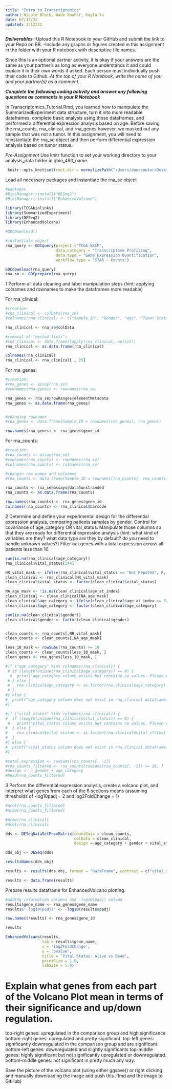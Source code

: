 ```yaml
---
title: "Intro to Transcriptomics"
author: Nicole Black, Wade Boohar, Kayla Xu
date: 07/17/22
updated: 1/12/23
---
```


***Deliverables***
-Upload this R Notebook to your GitHub and submit the link to your Repo on BB.
-Include any graphs or figures created in this assignment in the folder with your R notebook with descriptive file names.

Since this is an optional partner activity, it is okay if your answers are the same as your partner’s as long as everyone understands it and could explain it in their own words if asked. Each person must individually push their code to Github. *At the top of your R Notebook, write the name of you and your partner(s) as a comment.*

***Complete the following coding activity and answer any following questions as comments in your R Notebook***

In Transcriptomics_Tutorial.Rmd, you learned how to manipulate the SummarizedExperiment data structure, turn it into more readable dataframes, complete basic analysis using those dataframes, and performed a differential expression analysis based on age. Before saving the rna_counts, rna_clinical, and rna_genes however, we masked out any sample that was not a tumor. In this assignment, you will need to reinstantiate the rna_se object and then perform differential expression analysis based on tumor status.

*Pre-Assignment*
Use knitr function to set your working directory to your analysis_data folder in qbio_490_name.
``` r
 knitr::opts_knit$set(root.dir = normalizePath("/Users/danasouter/Desktop/qbio490/qbio_490_dana/analysis_data"))
```

Load all necessary packages and instantiate the rna_se object
```r
#packages
#BiocManager::install("DESeq2")
#BiocManager::install("EnhancedVolcano")

library(TCGAbiolinks)
library(SummarizedExperiment)
library(DESeq2)
library(EnhancedVolcano)
```

```r
#GDCDownload()
```


```r
#instantiate object
rna_query <- GDCquery(project ="TCGA-SKCM",
                      data.category = "Transcriptome Profiling",
                      data.type = "Gene Expression Quantification",
                      workflow.type = "STAR - Counts")

GDCdownload(rna_query)
rna_se <- GDCprepare(rna_query)
```


*1*
Perform all data cleaning and label manipulation steps (hint: applying colnames and rownames to make the dataframes more readable)

For rna_clinical:
```r
#creation:
#rna_clinical <- colData(rna_se)
#colnames(rna_clinical) <- c("Sample_ID", "Gender", "Age", "Tumor_Status")

rna_clinical <- rna_se@colData

#removal of "nested lists":
#rna_clinical <- data.frame(lapply(rna_clinical, unlist))
rna_clinical <- as.data.frame(rna_clinical)

colnames(rna_clinical)
rna_clinical <- rna_clinical[ , 25]


```

For rna_genes:
```r
#creation:
#rna_genes <- assay(rna_se)
#rownames(rna_genes) <- rownames(rna_se)

rna_genes <- rna_se@rowRanges@elementMetadata
rna_genes <- as.data.frame(rna_genes)


#changing rownames
#rna_genes <- data.frame(Sample_ID = rownames(rna_genes), rna_genes)

row.names(rna_genes) <- rna_genes$gene_id

```

For rna_counts:
```r
#creation:
#rna_counts <- assay(rna_se)
#rownames(rna_counts) <- rownames(rna_se)
#colnames(rna_counts) <- colnames(rna_se)

#changin row names and colnames
#rna_counts <- data.frame(Sample_ID = rownames(rna_counts), rna_counts)

rna_counts <- rna_se@assays@data$unstranded
rna_counts <- as.data.frame(rna_counts)

row.names(rna_counts) <- rna_genes$gene_id
colnames(rna_counts) <- rna_clinical$barcode

```


*2*
Determine and define your experimental design for the differential expression analysis, comparing patients samples by gender. Control for covariance of age_category OR vital_status. Manipulate those columns so that they are ready for differential expression analysis (hint: what kind of variables are they? what data type are they by default? do you need to handle unknown values?) Filter out genes with a total expression across all patients less than 10.
```r
sum(is.na(rna_clinical$age_category))
rna_clinical$vital_status[244]

NR_vital_mask <- ifelse(rna_clinical$vital_status == "Not Repoted", F, T)
clean_clinical <- rna_clinical[NR_vital_mask]
clean_clinical$vital_status <- factor(clean_clinical$vital_status)

NA_age_mask <- !is.na(clean_clinical$age_at_index)
clean_clinical <- clean_clinical[NA_age_mask]
clean_clinical$age_category <- ifelse(clean_clinical$age_at_index >= 58, "old", "young")
clean_clinical$age_category <- factor(clean_clinical$age_category)

sum(is.na(clean_clinical$gender))
clean_clinical$gender <- factor(clean_clinical$gender)


clean_counts <- rna_counts[,NR_vital_mask]
clean_counts <- clean_counts[,NA_age_mask]

less_10_mask <- rowSums(rna_counts) >= 10
clean_counts <- clean_counts[less_10_mask, ]
clean_genes <- rna_genes[less_10_mask, ]

#if ("age_category" %in% colnames(rna_clinical)) {
 # if (length(unique(rna_clinical$age_category)) == 0) {
  #  print("age_category column exists but contains no values. Please #check the data source or loading process.")
 # } else {
 #   rna_clinical$age_category <- as.factor(rna_clinical$age_category)
 # }
#} else {
#  print("age_category column does not exist in rna_clinical dataframe.")
#}

#if ("vital_status" %in% colnames(rna_clinical)) {
#  if (length(unique(rna_clinical$vital_status)) == 0) {
 #   print("vital_status column exists but contains no values. Please #check the data source or loading process.")
#  } else {
#    rna_clinical$vital_status <- as.factor(rna_clinical$vital_status)
#  }
#} else {
#  print("vital_status column does not exist in rna_clinical dataframe.")
#}

#total_expression <- rowSums(rna_counts[, -1])  
#rna_counts_filtered <- rna_counts[rowSums(rna_counts[, -1]) >= 10, ] 
#design <- ~ gender + age_category  
#head(rna_counts_filtered)

```


*3*
Perform the differential expression analysis, create a volcano plot, and interpret what genes from each of the 6 sections means (assuming thresholds of -log10padj = 2 and log2FoldChange = 1)
```r
#ncol(rna_counts_filtered)
#nrow(rna_counts_filtered)

#nrow(rna_clinical)
#ncol(rna_clinical)

dds <- DESeqDataSetFromMatrix(countData = clean_counts,
                              colData = clean_clinical,
                              design =~age_category + gender + vital_status)

dds_obj <- DESeq(dds)

resultsNames(dds_obj)

results <- results(dds_obj, format = "DataFrame", contrast = c("vital_status", "Dead", "Alive"))

results <- data.frame(results)
```

Prepare results dataframe for EnhancedVolcano plotting. 
```r
#adding information columns and -log10(padj) column
results$gene_name <- rna_genes$gene_name
results$"-log10(padj)" <- -log10(results$padj) 

row.names(results) <- rna_genes$gene_id

results
```


```r
EnhancedVolcano(results,
                lab = results$gene_name,
                x = 'log2FoldChange',
                y = 'pvalue',
                title = 'Vital Status: Alive vs Dead',
                pointSize = 1.0,
                labSize = 5.0)
```


# Explain what genes from each part of the Volcano Plot mean in terms of their significance and up/down regulation. 
top-right genes: upregulated in the comparison group and high significance
bottom-right genes: upregulated and pretty significant. 
top-left genes: significantly downregulated in the comparison group and are significant. 
bottom-left genes: downregulated and slightly significants
top-middle genes: highly significant but not significantly upregulated or downregulated.
bottom-middle genes: not significant in pretty much any way.

Save the picture of the volcano plot (using either ggsave() or right clicking and manually downloading the image and push this .Rmd and the image to GitHub)
